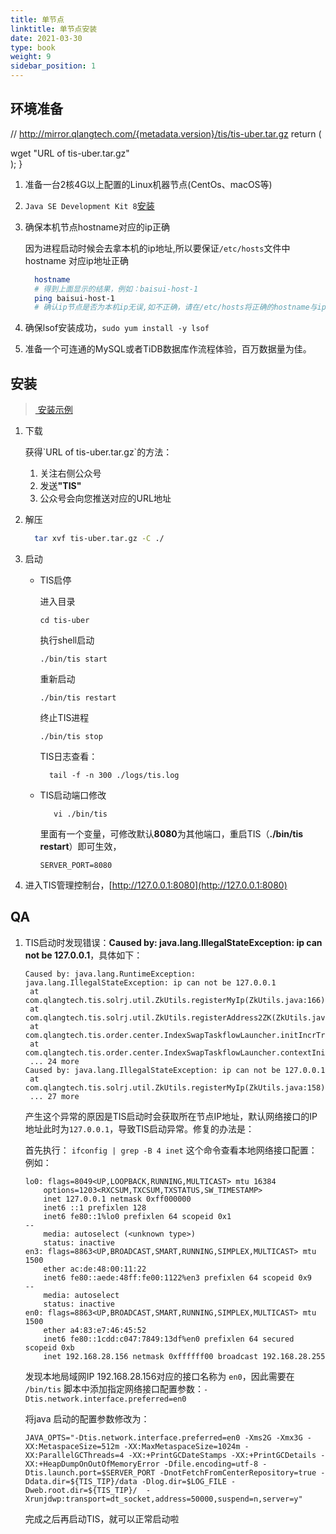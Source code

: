 ```yaml
---
title: 单节点
linktitle: 单节点安装
date: 2021-03-30
type: book
weight: 9
sidebar_position: 1
---
```

## 环境准备


// http://mirror.qlangtech.com/{metadata.version}/tis/tis-uber.tar.gz
  return (
    <div>
      <CodeBlock
        language="shell">
        wget "URL of tis-uber.tar.gz"
      </CodeBlock>
    </div>
  );
}

1. 准备一台2核4G以上配置的Linux机器节点(CentOs、macOS等)
2. `Java SE Development Kit 8`[安装](https://www.oracle.com/java/technologies/javase/javase-jdk8-downloads.html)
3. 确保本机节点hostname对应的ip正确

   因为进程启动时候会去拿本机的ip地址,所以要保证`/etc/hosts`文件中hostname 对应ip地址正确
   ``` bash
     hostname
     # 得到上面显示的结果，例如：baisui-host-1
     ping baisui-host-1
     # 确认ip节点是否为本机ip无误,如不正确，请在/etc/hosts将正确的hostname与ip映射关系加上
   ```
4. 确保lsof安装成功，`sudo yum install -y lsof`
5. 准备一个可连通的MySQL或者TiDB数据库作流程体验，百万数据量为佳。


## 安装

> [<i class="fa fa-film" aria-hidden="true"></i>&nbsp;安装示例](https://www.bilibili.com/video/BV18q4y1p73B/)


  1. 下载

     <VerShell />

     <Contact justGongZhongHao="true">
      获得`URL of tis-uber.tar.gz`的方法：
     <ol>
      <li>关注右侧公众号</li>
      <li>发送<b>"TIS"</b></li>
      <li>公众号会向您推送对应的URL地址</li>
     </ol>
     
     </Contact>
  2. 解压
     ```bash
       tar xvf tis-uber.tar.gz -C ./
     ```

  3. 启动
     * TIS启停

         进入目录
         ```shell script
         cd tis-uber
         ```
         执行shell启动
         ```shell script
         ./bin/tis start
         ```
         重新启动
         ```shell script
         ./bin/tis restart
         ```
         终止TIS进程
         ```shell script
         ./bin/tis stop
         ```

         TIS日志查看：
         ```shell script
           tail -f -n 300 ./logs/tis.log
         ```

     * TIS启动端口修改

         ```shell script
            vi ./bin/tis
         ```
         里面有一个变量，可修改默认**8080**为其他端口，重启TIS（**./bin/tis restart**）即可生效，
         ```
         SERVER_PORT=8080
         ```


  4. 进入TIS管理控制台，[http://127.0.0.1:8080](http://127.0.0.1:8080)


## QA

1. TIS启动时发现错误：**Caused by: java.lang.IllegalStateException: ip can not be 127.0.0.1**，具体如下：

    ```shell script
    Caused by: java.lang.RuntimeException: java.lang.IllegalStateException: ip can not be 127.0.0.1
     at com.qlangtech.tis.solrj.util.ZkUtils.registerMyIp(ZkUtils.java:166)
     at com.qlangtech.tis.solrj.util.ZkUtils.registerAddress2ZK(ZkUtils.java:107)
     at com.qlangtech.tis.order.center.IndexSwapTaskflowLauncher.initIncrTransferStateCollect(IndexSwapTaskflowLauncher.java:174)
     at com.qlangtech.tis.order.center.IndexSwapTaskflowLauncher.contextInitialized(IndexSwapTaskflowLauncher.java:120)
     ... 24 more
    Caused by: java.lang.IllegalStateException: ip can not be 127.0.0.1
     at com.qlangtech.tis.solrj.util.ZkUtils.registerMyIp(ZkUtils.java:158)
     ... 27 more
    ```

    产生这个异常的原因是TIS启动时会获取所在节点IP地址，默认网络接口的IP地址此时为`127.0.0.1`，导致TIS启动异常。修复的办法是：

    首先执行： `ifconfig | grep -B 4 inet` 这个命令查看本地网络接口配置：
    例如：
    ```shell script
    lo0: flags=8049<UP,LOOPBACK,RUNNING,MULTICAST> mtu 16384
        options=1203<RXCSUM,TXCSUM,TXSTATUS,SW_TIMESTAMP>
        inet 127.0.0.1 netmask 0xff000000
        inet6 ::1 prefixlen 128
        inet6 fe80::1%lo0 prefixlen 64 scopeid 0x1
    --
        media: autoselect (<unknown type>)
        status: inactive
    en3: flags=8863<UP,BROADCAST,SMART,RUNNING,SIMPLEX,MULTICAST> mtu 1500
        ether ac:de:48:00:11:22
        inet6 fe80::aede:48ff:fe00:1122%en3 prefixlen 64 scopeid 0x9
    --
        media: autoselect
        status: inactive
    en0: flags=8863<UP,BROADCAST,SMART,RUNNING,SIMPLEX,MULTICAST> mtu 1500
        ether a4:83:e7:46:45:52
        inet6 fe80::1cdd:c047:7849:13df%en0 prefixlen 64 secured scopeid 0xb
        inet 192.168.28.156 netmask 0xffffff00 broadcast 192.168.28.255
    ```
    发现本地局域网IP 192.168.28.156对应的接口名称为 `en0`，因此需要在 `/bin/tis` 脚本中添加指定网络接口配置参数：`-Dtis.network.interface.preferred=en0`

    将java 启动的配置参数修改为：

    ```shell script
    JAVA_OPTS="-Dtis.network.interface.preferred=en0 -Xms2G -Xmx3G -XX:MetaspaceSize=512m -XX:MaxMetaspaceSize=1024m -XX:ParallelGCThreads=4 -XX:+PrintGCDateStamps -XX:+PrintGCDetails -XX:+HeapDumpOnOutOfMemoryError -Dfile.encoding=utf-8 -Dtis.launch.port=$SERVER_PORT -DnotFetchFromCenterRepository=true -Ddata.dir=${TIS_TIP}/data -Dlog.dir=$LOG_FILE -Dweb.root.dir=${TIS_TIP}/  -Xrunjdwp:transport=dt_socket,address=50000,suspend=n,server=y"
    ```

    完成之后再启动TIS，就可以正常启动啦



